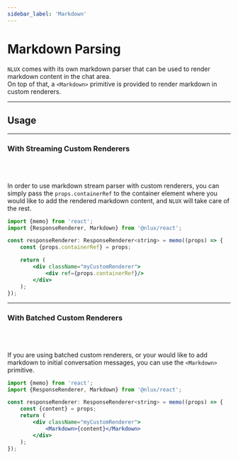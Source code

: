 ```yaml
---
sidebar_label: 'Markdown'
---
```


# Markdown Parsing

`NLUX` comes with its own markdown parser that can be used to render markdown content in the chat area.<br />
On top of that, a `<Markdown>` primitive is provided to render markdown in custom renderers.

---

## Usage

---

### With Streaming Custom Renderers
<br />
<br />

In order to use markdown stream parser with custom renderers, you can simply pass the `props.containerRef`
to the container element where you would like to add the rendered markdown content, and `NLUX` will
take care of the rest.

```jsx
import {memo} from 'react';
import {ResponseRenderer, Markdown} from '@nlux/react';

const responseRenderer: ResponseRenderer<string> = memo((props) => {
    const {props.containerRef} = props;

    return (
        <div className="myCustomRenderer">
            <div ref={props.containerRef}/>
        </div>
    );
});
```

---

### With Batched Custom Renderers
<br />
<br />

If you are using batched custom renderers, or your would like to add markdown to initial conversation messages,
you can use the `<Markdown>` primitive.

```jsx
import {memo} from 'react';
import {ResponseRenderer, Markdown} from '@nlux/react';

const responseRenderer: ResponseRenderer<string> = memo((props) => {
    const {content} = props;
    return (
        <div className="myCustomRenderer">
            <Markdown>{content}</Markdown>
        </div>
    );
});
```
